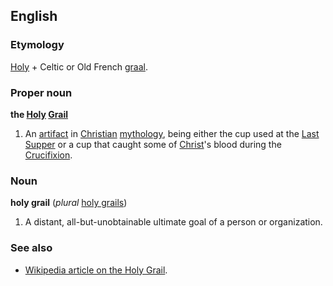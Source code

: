 ==English==
===Etymology===
[[Holy]] + Celtic or Old French [[graal]].

===Proper noun===
'''the [[Holy]] [[Grail]]'''

#An [[artifact]] in [[Christian]] [[mythology]], being either the cup used at the [[Last Supper]] or a cup that caught some of [[Christ]]'s blood during the [[Crucifixion]].

===Noun===
'''holy grail''' (''plural'' [[holy grails]])

#A distant, all-but-unobtainable ultimate goal of a person or organization.

===See also===
*[[w:Holy_Grail|Wikipedia article on the Holy Grail]].